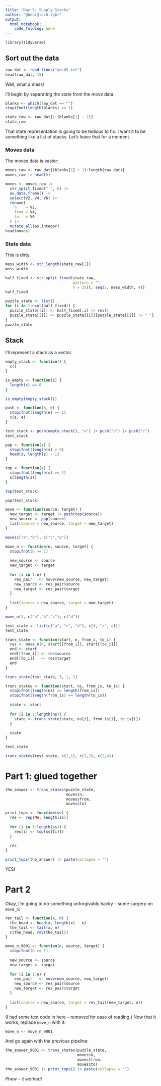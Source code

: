 ```yaml
---
title: "Day 5: Supply Stacks"
author: "@Andi@tech.lgbt"
output: 
  html_notebook: 
    code_folding: none
---
```


```r
library(tidyverse)
```

## Sort out the data

```r
raw_dat <- read_lines("aoc05.txt")
head(raw_dat, 15)
```

Well, what a mess!

I'll begin by separating the state from the move data.

```r
blanks <- which(raw_dat == "")
stopifnot(length(blanks) >= 1)
```

```r
state_raw <- raw_dat[1:(blanks[1] - 2)]
state_raw
```

That state representation is going to be tedious to fix. I want it to be something like a list of stacks. Let's leave that for a moment.

### Moves data

The moves data is easier:

```r
moves_raw <- raw_dat[(blanks[1] + 1):length(raw_dat)]
moves_raw |> head(5)
```

```r
moves <- moves_raw |>
  str_split_fixed(" ", 6) |>
  as.data.frame() |>
  select(V2, V4, V6) |>
  rename(
    n    = V2,
    from = V4,
    to   = V6
  ) |>
  mutate_all(as.integer)
head(moves)
```

### State data

This is dirty.

```r
mess_width <- str_length(state_raw[1])
mess_width
```

```r
half_fixed <- str_split_fixed(state_raw,
                              pattern = "",
                              n = 35)[, seq(2, mess_width, 4)]
half_fixed
```

```r
puzzle_state <- list()
for (i in 1:ncol(half_fixed)) {
  puzzle_state[[i]] <- half_fixed[,i] |> rev()
  puzzle_state[[i]] <- puzzle_state[[i]][puzzle_state[[i]] != " "]
}
puzzle_state
```

## Stack

I'll represent a stack as a vector.

```r
empty_stack <- function() {
  c()
}
```

```r
is_empty <- function(s) {
  length(s) == 0
}
```

```r
is_empty(empty_stack())
```

```r
push <- function(s, e) {
  stopifnot(length(e) == 1)
  c(s, e)
}
```

```r
test_stack <- push(empty_stack(), "a") |> push("b") |> push("c")
test_stack
```

```r
pop <- function(s) {
  stopifnot(length(s) > 0)
  head(s, length(s) - 1)
}
```

```r
top <- function(s) {
  stopifnot(length(s) >= 1)
  s[length(s)]
}
```

```r
top(test_stack)
```
```r
pop(test_stack)
```

```r
move <- function(source, target) {
  new_target <- target |> push(top(source))
  new_source <- pop(source)
  list(source = new_source, target = new_target)
}
```


```r
move(c("a","b"), c("c","d"))
```

```r
move_n <- function(n, source, target) {
  stopifnot(n >= 1)
  
  new_source <- source
  new_target <- target
  
  for (i in 1:n) {
    res_pair   <- move(new_source, new_target)
    new_source <- res_pair$source
    new_target <- res_pair$target
  }
  
  list(source = new_source, target = new_target)  
}
```


```r
move_n(3, c("a","b","c"), c("d"))
```

```r
test_state <- list(c("a", "c", "d"), c(), "z", c())
test_state
```


```r
trans_state <- function(start, n, from_i, to_i) {
  res <- move_n(n, start[[from_i]], start[[to_i]])
  end <- start
  end[[from_i]] <- res$source
  end[[to_i]]   <- res$target
  end
}
```


```r
trans_state(test_state, 3, 1, 2)
```


```r
trans_states <- function(start, ns, from_is, to_is) {
  stopifnot(length(ns) == length(from_is))
  stopifnot(length(from_is) == length(to_is))
  
  state <- start
  
  for (i in 1:length(ns)) {
    state <- trans_state(state, ns[i], from_is[i], to_is[i])
  }
  
  state
}
```


```r
test_state
```


```r
trans_states(test_state, c(2,1), c(1,2), c(2,4))
```

# Part 1: glued together

```r
the_answer <- trans_states(puzzle_state,
                           moves$n,
                           moves$from,
                           moves$to)
```

```r
print_tops <- function(ss) {
  res <- rep(NA, length(ss))
  
  for (i in 1:length(ss)) {
    res[i] <- top(ss[[i]])
  }
  
  res
}
```

```r
print_tops(the_answer) |> paste(collapse = "")
```
YES!


# Part 2

Okay, I'm going to do something unforgivably hacky -- some surgery on `move_n`:

```r
rev_tail <- function(x, n) {
  the_head <- head(x, length(x) - n)
  the_tail <- tail(x, n)
  c(the_head, rev(the_tail))
}
```

```r
move_n_9001 <- function(n, source, target) {
  stopifnot(n >= 1)
  
  new_source <- source
  new_target <- target
  
  for (i in 1:n) {
    res_pair   <- move(new_source, new_target)
    new_source <- res_pair$source
    new_target <- res_pair$target
  }
  
  list(source = new_source, target = rev_tail(new_target, n))  
}
```

(I had some test code in here -- removed for ease of reading.) Now that it works, replace `move_n` with it:

```r
move_n <- move_n_9001
```

And go again with the previous pipeline:

```r
the_answer_9001 <- trans_states(puzzle_state,
                                moves$n,
                                moves$from,
                                moves$to)
the_answer_9001 |> print_tops() |> paste(collapse = "")
```

Phew -- it worked!


